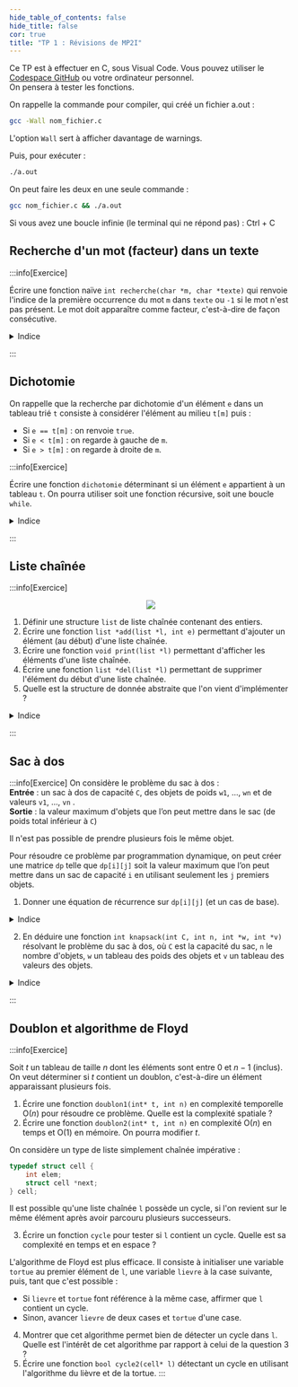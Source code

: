 ```yaml
---
hide_table_of_contents: false
hide_title: false
cor: true
title: "TP 1 : Révisions de MP2I"
---
```


Ce TP est à effectuer en C, sous Visual Code. Vous pouvez utiliser le [Codespace GitHub](../0_codespace.md) ou votre ordinateur personnel.  
On pensera à tester les fonctions.

On rappelle la commande pour compiler, qui créé un fichier a.out :

```bash
gcc -Wall nom_fichier.c
```
L'option `Wall` sert à afficher davantage de warnings.

Puis, pour exécuter :
    
```bash
./a.out
```

On peut faire les deux en une seule commande :

```bash
gcc nom_fichier.c && ./a.out
```

Si vous avez une boucle infinie (le terminal qui ne répond pas) : Ctrl + C

## Recherche d'un mot (facteur) dans un texte

:::info[Exercice]

Écrire une fonction naïve `int recherche(char *m, char *texte)` qui renvoie l'indice de la première occurrence du mot `m` dans `texte` ou `-1` si le mot n'est pas présent. Le mot doit apparaître comme facteur, c'est-à-dire de façon consécutive.

<details>
<summary>Indice</summary>

On pourra utiliser `int strlen(char*)` de `string.h` pour connaître la taille d'une chaîne de caractères.

```c
#include <string.h>
#include <stdio.h>

int recherche(char* m, char* text) {
    ...
}        

int main() {
    printf("%d\n", recherche("world", "hello world!")); // affiche 6
    printf("%d\n", recherche("elo", "hello")); // affiche -1
    return 0;
}
```

</details>

:::

<Solution file={Mot} lang='c' show={frontMatter.cor} />

## Dichotomie

On rappelle que la recherche par dichotomie d'un élément `e` dans un tableau trié `t` consiste à considérer l'élément au milieu `t[m]` puis :
- Si `e == t[m]` : on renvoie `true`.
- Si `e < t[m]` : on regarde à gauche de `m`.
- Si `e > t[m]` : on regarde à droite de `m`.

:::info[Exercice]

Écrire une fonction `dichotomie` déterminant si un élément `e` appartient à un tableau `t`. On pourra utiliser soit une fonction récursive, soit une boucle `while`.  

<details>
<summary>Indice</summary>

<Tabs>
<TabItem label="Version récursive" value="r">

```c
#include <stdbool.h>
#include <stdio.h>

bool dichotomie(int* t, int e, int i, int j) {
    // détermine si e apparait entre les indices i et j de t
    ...
}

int main() {
    int t[10] = {-4, -2, 0, 1, 3, 5, 7, 9, 11, 13};
    printf("%d\n", dichotomie(t, 1, 0, 10)); // 1 
    printf("%d\n", dichotomie(t, 4, 0, 10)); // 0
    printf("%d\n", dichotomie(t, 13, 0, 10)); // 1
    return 0;
}
```

</TabItem>
<TabItem label="Version itérative" value="i">

```c
#include <stdbool.h>
#include <stdio.h>

bool dichotomie(int* t, int e, int n){
    int i = 0, j = n - 1; // indices de début et de fin de l'intervalle où on cherche e
    ...
}

int main() {
    int t[10] = {-4, -2, 0, 1, 3, 5, 7, 9, 11, 13};
    printf("%d\n", dichotomie(t, 1, 10)); // 1 
    printf("%d\n", dichotomie(t, 4, 10)); // 0
    printf("%d\n", dichotomie(t, 13, 10)); // 1
    return 0;
}
```

</TabItem>
</Tabs>
</details>

:::

<Solution file={Dichotomie} lang='c' show={frontMatter.cor} />

## Liste chaînée

:::info[Exercice]
<center>
<img src={list_c_def} style={{width: 350}} />
</center>

1. Définir une structure `list` de liste chaînée contenant des entiers.
2. Écrire une fonction `list *add(list *l, int e)` permettant d'ajouter un élément (au début) d'une liste chaînée.  
3. Écrire une fonction `void print(list *l)` permettant d'afficher les éléments d'une liste chaînée.  
4. Écrire une fonction `list *del(list *l)` permettant de supprimer l'élément du début d'une liste chaînée.  
5. Quelle est la structure de donnée abstraite que l'on vient d'implémenter ?

<details>
<summary>Indice</summary>

On pourra compléter :

```c
typedef struct list {
    int elem;
    struct list *next;
} list;

list *add(list *l, int e) {
    ...
}
list *del(list *l) {
    ...
}
void print(list *l) {
    ...
}
```

</details>

:::

<Solution file={Linked} lang='c' show={frontMatter.cor} />

## Sac à dos

:::info[Exercice]
On considère le problème du sac à dos :  
**Entrée** : un sac à dos de capacité `C`, des objets de poids `w1`, ..., `wn` et de valeurs `v1`, ..., `vn` .  
**Sortie** : la valeur maximum d'objets que l’on peut mettre dans le sac (de poids total inférieur à `C`)

Il n'est pas possible de prendre plusieurs fois le même objet.

Pour résoudre ce problème par programmation dynamique, on peut créer une matrice `dp` telle que `dp[i][j]` soit la valeur maximum que l’on peut mettre dans un sac de capacité `i` en utilisant seulement les `j` premiers objets.

1. Donner une équation de récurrence sur `dp[i][j]` (et un cas de base).

<details>
<summary>Indice</summary>

Il y a deux possibilités pour obtenir `dp[i][j]` : soit prendre l'objet `j`, soit ne pas le prendre.
</details>

2. En déduire une fonction `int knapsack(int C, int n, int *w, int *v)` résolvant le problème du sac à dos, où `C` est la capacité du sac, `n` le nombre d'objets, `w` un tableau des poids des objets et `v` un tableau des valeurs des objets.
<details>
<summary>Indice</summary>

```c
#include <stdio.h>
#include <stdlib.h>

int knapsack(int C, int n, int *w, int *v) {
    int **dp = malloc((C + 1) * sizeof(int*));
    for (int i = 0; i < C + 1; i++) {
        dp[i] = malloc((n + 1) * sizeof(int));
        dp[i][0] = 0;
    }
    ...
}

int main() {
    int weights[] = {2, 3, 6, 5, 8, 2, 2};
    int values[] = {1, 7, 10, 10, 13, 1, 1};
    printf("%d", knapsack(10, 7, weights, values)); // doit afficher 18
}
```

</details>

:::

<Solution file={Knapsack} lang='c' show={frontMatter.cor} />

## Doublon et algorithme de Floyd

:::info[Exercice]

Soit $t$ un tableau de taille $n$ dont les éléments sont entre $0$ et $n-1$ (inclus).  
On veut déterminer si $t$ contient un doublon, c'est-à-dire un élément apparaissant plusieurs fois.
1. Écrire une fonction `doublon1(int* t, int n)` en complexité temporelle O($n$) pour résoudre ce problème. Quelle est la complexité spatiale ? 
2. Écrire une fonction `doublon2(int* t, int n)` en complexité O($n$) en temps et O($1$) en mémoire. On pourra modifier $t$.

On considère un type de liste simplement chaînée impérative :

```c
typedef struct cell {
    int elem;
    struct cell *next;
} cell;
```

Il est possible qu'une liste chaînée `l` possède un cycle, si l'on revient sur le même élément après avoir parcouru plusieurs successeurs. 

3. Écrire un fonction `cycle` pour tester si `l` contient un cycle. Quelle est sa complexité en temps et en espace ?

L'algorithme de Floyd est plus efficace. Il consiste à initialiser une variable `tortue` au premier élément de `l`, une variable `lievre` à la case suivante, puis, tant que c'est possible :
- Si `lievre` et `tortue` font référence à la même case, affirmer que `l` contient un cycle.
- Sinon, avancer `lievre` de deux cases et `tortue` d'une case.

4. Montrer que cet algorithme permet bien de détecter un cycle dans `l`. Quelle est l'intérêt de cet algorithme par rapport à celui de la question 3 ?
5. Écrire une fonction `bool cycle2(cell* l)` détectant un cycle en utilisant l'algorithme du lièvre et de la tortue.
:::

<Solution file={Floyd} lang='c' show={frontMatter.cor} />
